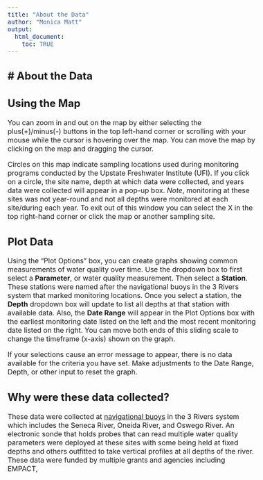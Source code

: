 ```yaml
---
title: "About the Data"
author: "Monica Matt"
output:
  html_document:
    toc: TRUE
---
```

# About the Data
---  
<style type = "text/css">
  body{
  font-size: 12pt;
  }
</style>
## Using the Map
You can zoom in and out on the map by either selecting the plus(+)/minus(-) buttons in the top left-hand corner or scrolling with your mouse while the cursor is hovering over the map. You can move the map by clicking on the map and dragging the cursor.  

Circles on this map indicate sampling locations used during monitoring programs conducted by the Upstate Freshwater Institute (UFI). If you click on a circle, the site name, depth at which data were collected, and years data were collected will appear in a pop-up box. _Note_, monitoring at these sites was not year-round and not all depths were monitored at each site/during each year. To exit out of this window you can select the X in the top right-hand corner or click the map or another sampling site.  

## Plot Data
Using the "Plot Options" box, you can create graphs showing common measurements of water quality over time. Use the dropdown box to first select a **Parameter**, or water quality measurement. Then select a **Station**. These stations were named after the navigational buoys in the 3 Rivers system that marked monitoring locations. Once you select a station, the **Depth** dropdown box will update to list all depths at that station with available data. Also, the **Date Range** will appear in the Plot Options box with the earliest monitoring date listed on the left and the most recent monitoring date listed on the right. You can move both ends of this sliding scale to change the timeframe (x-axis) shown on the graph. 

If your selections cause an error message to appear, there is no data available for the criteria you have set. Make adjustments to the Date Range, Depth, or other input to reset the graph.

## Why were these data collected?
These data were collected at [navigational buoys](https://www.canals.ny.gov/wwwapps/navinfo/navinfo.aspx?waterway=eriecentral) in the 3 Rivers system which includes the Seneca River, Oneida River, and Oswego River. An electronic sonde that holds probes that can read multiple water quality parameters were deployed at these sites with some being held at fixed depths and others outfitted to take vertical profiles at all depths of the river. These data were funded by multiple grants and agencies including EMPACT, 
